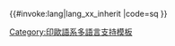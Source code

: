 <includeonly>{{#invoke:lang|lang_xx_inherit
|code=sq
}}</includeonly><noinclude>
{{Documentation|Template:Lang-x/doc}}
[[Category:印歐語系多語言支持模板]]
</noinclude>